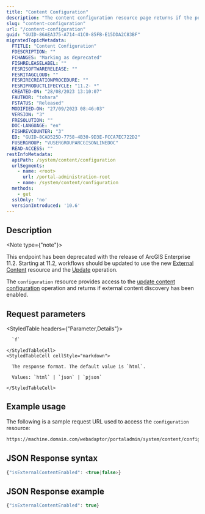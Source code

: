 ```yaml
---
title: "Content Configuration"
description: "The content configuration resource page returns if the portal has been enabled to discover external content."
slug: "content-configuration"
url: "/content-configuration"
guid: "GUID-86AEA375-A714-41C0-85FB-E15DDA2C83BF"
migratedTopicMetadata:
  FTITLE: "Content Configuration"
  FDESCRIPTION: ""
  FCHANGES: "Marking as deprecated"
  FISHRELEASELABEL: ""
  FESRISOFTWARERELEASE: ""
  FESRITAGCLOUD: ""
  FESRIRECREATIONPROCEDURE: ""
  FESRIPRODUCTLIFECYCLE: "11.2- *"
  CREATED-ON: "28/08/2023 13:10:07"
  FAUTHOR: "tohara"
  FSTATUS: "Released"
  MODIFIED-ON: "27/09/2023 08:46:03"
  VERSION: "3"
  FRESOLUTION: ""
  DOC-LANGUAGE: "en"
  FISHREVCOUNTER: "3"
  ED: "GUID-8CAD525D-7758-4B30-9D3E-FCCA7EC722D2"
  FUSERGROUP: "VUSERGROUPARCGISONLINEDOC"
  READ-ACCESS: ""
restInfoMetadata:
  apiPath: /system/content/configuration
  urlSegments:
    - name: <root>
      url: /portal-administration-root
    - name: /system/content/configuration
  methods:
    - get
  sslOnly: 'no'
  versionIntroduced: '10.6'
---
```


## Description

<Note type={"note"}>

This endpoint has been deprecated with the release of ArcGIS Enterprise 11.2. Starting at 11.2, workflows should be updated to use the new [External Content](/external-content) resource and the [Update](/update-external-content) operation.

</Note>

The `configuration` resource provides access to the [update content configuration](/update-content-configuration) operation and returns if external content discovery has been enabled.

##  Request parameters

<StyledTable headers={"Parameter,Details"}>
  <StyledTableRow>
    <StyledTableCell cellStyle="markdown">

      `f` 

    </StyledTableCell>
    <StyledTableCell cellStyle="markdown">

      The response format. The default value is `html`.

      Values: `html` | `json` | `pjson`

    </StyledTableCell>
  </StyledTableRow>
</StyledTable>


## Example usage

The following is a sample request URL used to access the `configuration` resource:

```markdown
https://machine.domain.com/webadaptor/portaladmin/system/content/configuration?f=pjson
```

## JSON Response syntax

```javascript
{"isExternalContentEnabled": <true|false>}
```

## JSON Response example

```javascript
{"isExternalContentEnabled": true}
```